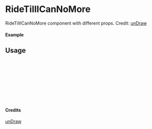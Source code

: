 
<Meta of={RideTillICanNoMore} title="unDraw/RideTillICanNoMore" />

# RideTillICanNoMore

RideTillICanNoMore component with different props.
Credit: [unDraw](https://undraw.co/illustrations)

#### Example

<Canvas of={RideTillICanNoMore.Primary} />

## Usage

```ts
import { RideTillICanNoMore } from "yadl-ui";

const Example = () => {
  return (
      <RideTillICanNoMore />
  );
};

export default Example;
```

#### Credits
[unDraw](https://undraw.co/illustrations)

